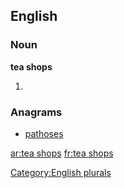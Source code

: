 
==English==

===Noun===
'''tea shops'''

# {{plural of|tea shop}}

===Anagrams===
* [[pathoses#English|pathoses]]

[[Category:English plurals]]

[[ar:tea shops]]
[[fr:tea shops]]